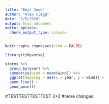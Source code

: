 ```yaml
---
title: "Beat Dook"
author: "Alex Clegg"
date: "2/5/2020"
output: html_document
editor_options: 
  chunk_output_type: console
---
```


```r
knitr::opts_chunk$set(echo = FALSE)
```

```r
library(tidyverse)

```


```r

storms %>%
  group_by(year) %>%
  summarise(wind = mean(wind)) %>%
  ggplot(mapping = aes(x = year, y = wind)) + 
  geom_line() + 
  geom_point()

```

#TESTTESTTESTTEST
2+2
#more changes
